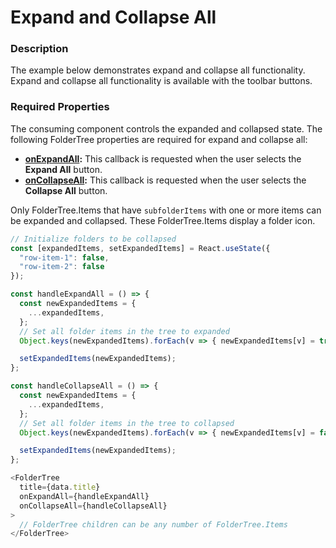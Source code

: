 
# Expand and Collapse All

### Description

The example below demonstrates expand and collapse all functionality.
Expand and collapse all functionality is available with the toolbar buttons.

### Required Properties

The consuming component controls the expanded and collapsed state.
The following FolderTree properties are required for expand and collapse all:
* **[onExpandAll](../about#foldertree-props-table):** This callback is requested when the user selects the **Expand All** button.
* **[onCollapseAll](../about#foldertree-props-table):** This callback is requested when the user selects the **Collapse All** button.

Only FolderTree.Items that have `subfolderItems` with one or more items can be expanded and collapsed.
These FolderTree.Items display a folder icon.

```js
// Initialize folders to be collapsed
const [expandedItems, setExpandedItems] = React.useState({
  "row-item-1": false,
  "row-item-2": false
});

const handleExpandAll = () => {
  const newExpandedItems = {
    ...expandedItems,
  };
  // Set all folder items in the tree to expanded
  Object.keys(newExpandedItems).forEach(v => { newExpandedItems[v] = true; });

  setExpandedItems(newExpandedItems);
};

const handleCollapseAll = () => {
  const newExpandedItems = {
    ...expandedItems,
  };
  // Set all folder items in the tree to collapsed
  Object.keys(newExpandedItems).forEach(v => { newExpandedItems[v] = false; });

  setExpandedItems(newExpandedItems);
};

<FolderTree
  title={data.title}
  onExpandAll={handleExpandAll}
  onCollapseAll={handleCollapseAll}
>
  // FolderTree children can be any number of FolderTree.Items
</FolderTree>
```

<FolderTreeExpandCollapse />
